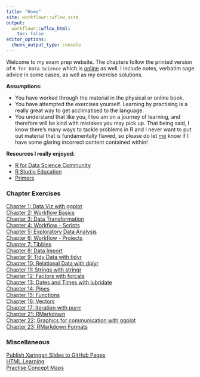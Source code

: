 ```yaml
---
title: "Home"
site: workflowr::wflow_site
output:
  workflowr::wflow_html:
    toc: false
editor_options:
  chunk_output_type: console
---
```


Welcome to my exam prep website. The chapters follow the printed version
of `R for Data Science` which is [online](https://r4ds.had.co.nz/) as well. I include notes, verbatim sage advice in some cases, as well as my exercise
solutions.

<strong>Assumptions:</strong>

- You have worked through the material in the physical or online book.
- You have attempted the exercises yourself. Learning by practising
is a really great way to get acclimatised to the language.
- You understand that like you, I too am on a journey of learning, and therefore 
will be kind with mistakes you may pick up. 
That being said, I know there's many
ways to tackle problems in R and I never want to put out material that is
fundamentally flawed, so please do let [me](https://twitter.com/sciencificity) know if I have some glaring incorrect content contained within!

<b>Resources I really enjoyed:</b>

- [R for Data Science Community](https://www.rfordatasci.com/)
- [R Studio Education](https://education.rstudio.com/)
- [Primers](https://rstudio.cloud/learn/primers)


### Chapter Exercises

[Chapter 1:  Data Viz with ggplot](ch1_ggplot.html) <br>
[Chapter 2:  Workflow Basics](ch2_workflow.html) <br>
[Chapter 3:  Data Transformation](ch3_dplyr.html) <br>
[Chapter 4:  Workflow - Scripts](ch4_scripts_ide.html) <br>
[Chapter 5:  Exploratory Data Analysis](ch5_eda.html) <br>
[Chapter 6:  Workflow - Projects](ch6_projects.html) <br>
[Chapter 7:  Tibbles](ch7_tibbles.html) <br>
[Chapter 8:  Data Import](ch8_import_data.html) <br>
[Chapter 9:  Tidy Data with tidyr](ch9_tidy_data.html) <br>
[Chapter 10:  Relational Data with dplyr](ch10_relations_dplyr.html) <br>
[Chapter 11:  Strings with stringr](ch11_strings.html) <br>
[Chapter 12:  Factors with forcats](ch12_forcats.html) <br>
[Chapter 13:  Dates and Times with lubridate](ch13_datetimes.html) <br>
[Chapter 14:  Pipes](ch14_pipes.html) <br>
[Chapter 15:  Functions](ch15_functions.html) <br>
[Chapter 16:  Vectors](ch16_vectors.html) <br>
[Chapter 17:  Iteration with purrr](ch17_iteration.html) <br>
[Chapter 21:  RMarkdown](ch21_rmd.html) <br>
[Chapter 22:  Graphics for communication with ggplot](ch22_graphics_for_comms.html) <br>
[Chapter 23:  RMarkdown Formats](ch23_rmd_formats.html) <br>

### Miscellaneous

[Publish Xaringan Slides to GitHub Pages](misc_add_xaringan_slides_github.html) <br>
[HTML Learning](html_learnings.html) <br>
[Practise Concept Maps](concept_map_trials.html)<br>


